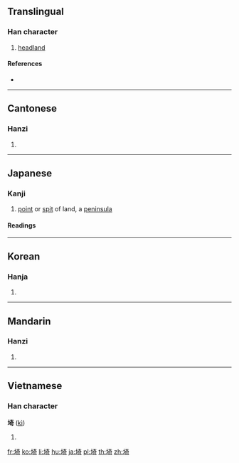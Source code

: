 {{also|崎}}
==Translingual==

===Han character===
{{Han char|rn=32|rad=土|as=08|sn=11|four=44121|canj=GKMR|ids=⿰土奇}}

# [[headland]]

====References====
* {{Han ref|kx=0231.170|dkj=05201|dj=0468.090|hdz=10452.010|uh=57FC|ud=22524|bh=D4C3|bd=54467}}

----

==Cantonese==

===Hanzi===
{{yue-hanzi|jyut=[[kei4]]|y=kei4}}

# {{defn|lang=yue|sort=土08}}

----

==Japanese==

===Kanji===
{{ja-kanji|grade=|rs=土08}}

# [[point]] or [[spit]] of land, a [[peninsula]]

====Readings====
{{ja-readings
|goon=[[ぎ]] (gi) {{non-joyo-reading}}
|kanon=[[き]] (ki) {{non-joyo-reading}}
|kun=[[さい]] (sai), [[さき]] (saki) {{non-joyo-reading}}, [[みさき]] (misaki) {{non-joyo-reading}}
}}

----

==Korean==

===Hanja===
{{ko-hanja|hangeul=기|rv=gi|mr=ki}}

# {{defn|lang=ko|sort=土08}}

----

==Mandarin==

===Hanzi===
{{cmn-hanzi|pin=[[qí]] ([[qi2]])|wg=ch'i<sup>2</sup>}}

# {{defn|lang=cmn|sort=土08}}

----

==Vietnamese==

===Han character===
'''埼''' ([[kì]])

# {{defn|vi}}

[[fr:埼]]
[[ko:埼]]
[[li:埼]]
[[hu:埼]]
[[ja:埼]]
[[pl:埼]]
[[th:埼]]
[[zh:埼]]
